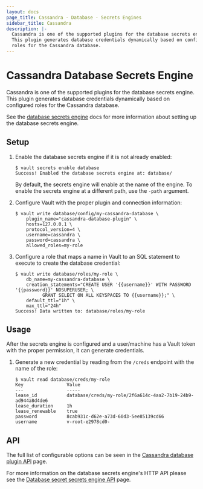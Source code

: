 ```yaml
---
layout: docs
page_title: Cassandra - Database - Secrets Engines
sidebar_title: Cassandra
description: |-
  Cassandra is one of the supported plugins for the database secrets engine.
  This plugin generates database credentials dynamically based on configured
  roles for the Cassandra database.
---
```


# Cassandra Database Secrets Engine

Cassandra is one of the supported plugins for the database secrets engine. This
plugin generates database credentials dynamically based on configured roles for
the Cassandra database.

See the [database secrets engine](/vault/docs/secrets/databases) docs for
more information about setting up the database secrets engine.

## Setup

1.  Enable the database secrets engine if it is not already enabled:

    ```text
    $ vault secrets enable database
    Success! Enabled the database secrets engine at: database/
    ```

    By default, the secrets engine will enable at the name of the engine. To
    enable the secrets engine at a different path, use the `-path` argument.

1.  Configure Vault with the proper plugin and connection information:

    ```text
    $ vault write database/config/my-cassandra-database \
        plugin_name="cassandra-database-plugin" \
        hosts=127.0.0.1 \
        protocol_version=4 \
        username=cassandra \
        password=cassandra \
        allowed_roles=my-role
    ```

1.  Configure a role that maps a name in Vault to an SQL statement to execute to
    create the database credential:

    ```text
    $ vault write database/roles/my-role \
        db_name=my-cassandra-database \
        creation_statements="CREATE USER '{{username}}' WITH PASSWORD '{{password}}' NOSUPERUSER; \
              GRANT SELECT ON ALL KEYSPACES TO {{username}};" \
        default_ttl="1h" \
        max_ttl="24h"
    Success! Data written to: database/roles/my-role
    ```

## Usage

After the secrets engine is configured and a user/machine has a Vault token with
the proper permission, it can generate credentials.

1.  Generate a new credential by reading from the `/creds` endpoint with the name
    of the role:

    ```text
    $ vault read database/creds/my-role
    Key                Value
    ---                -----
    lease_id           database/creds/my-role/2f6a614c-4aa2-7b19-24b9-ad944a8d4de6
    lease_duration     1h
    lease_renewable    true
    password           8cab931c-d62e-a73d-60d3-5ee85139cd66
    username           v-root-e2978cd0-
    ```

## API

The full list of configurable options can be seen in the [Cassandra database plugin API](/api/secret/databases/cassandra) page.

For more information on the database secrets engine's HTTP API please see the [Database secret secrets engine API](/api/secret/databases) page.
